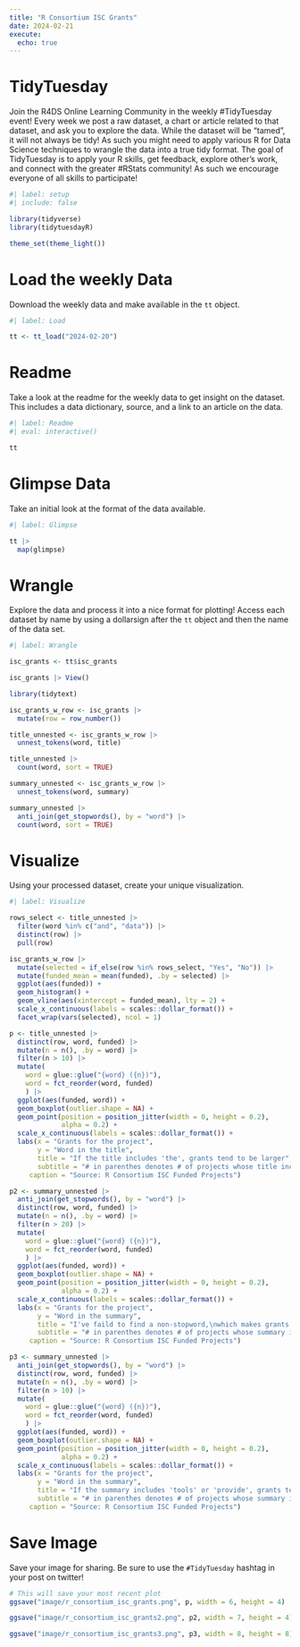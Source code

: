 ```yaml
---
title: "R Consortium ISC Grants"
date: 2024-02-21
execute: 
  echo: true
---
```


# TidyTuesday

Join the R4DS Online Learning Community in the weekly #TidyTuesday event!
Every week we post a raw dataset, a chart or article related to that dataset, and ask you to explore the data.
While the dataset will be “tamed”, it will not always be tidy! As such you might need to apply various R for Data Science techniques to wrangle the data into a true tidy format.
The goal of TidyTuesday is to apply your R skills, get feedback, explore other’s work, and connect with the greater #RStats community!
As such we encourage everyone of all skills to participate!

```r
#| label: setup
#| include: false

library(tidyverse)
library(tidytuesdayR)

theme_set(theme_light())
```

# Load the weekly Data

Download the weekly data and make available in the `tt` object.

```r
#| label: Load

tt <- tt_load("2024-02-20")
```

# Readme

Take a look at the readme for the weekly data to get insight on the dataset.
This includes a data dictionary, source, and a link to an article on the data.

```r
#| label: Readme
#| eval: interactive()

tt

```

# Glimpse Data

Take an initial look at the format of the data available.

```r
#| label: Glimpse

tt |> 
  map(glimpse)

```

# Wrangle

Explore the data and process it into a nice format for plotting! Access each dataset by name by using a dollarsign after the `tt` object and then the name of the data set.

```r
#| label: Wrangle

isc_grants <- tt$isc_grants

isc_grants |> View()
```

```r

library(tidytext)

isc_grants_w_row <- isc_grants |> 
  mutate(row = row_number())
```

```r
title_unnested <- isc_grants_w_row |> 
  unnest_tokens(word, title)

title_unnested |> 
  count(word, sort = TRUE)

```

```r
summary_unnested <- isc_grants_w_row |> 
  unnest_tokens(word, summary)

summary_unnested |> 
  anti_join(get_stopwords(), by = "word") |> 
  count(word, sort = TRUE)

```

# Visualize

Using your processed dataset, create your unique visualization.

```r
#| label: Visualize

rows_select <- title_unnested |> 
  filter(word %in% c("and", "data")) |> 
  distinct(row) |> 
  pull(row)

isc_grants_w_row |> 
  mutate(selected = if_else(row %in% rows_select, "Yes", "No")) |> 
  mutate(funded_mean = mean(funded), .by = selected) |> 
  ggplot(aes(funded)) +
  geom_histogram() +
  geom_vline(aes(xintercept = funded_mean), lty = 2) +
  scale_x_continuous(labels = scales::dollar_format()) +
  facet_wrap(vars(selected), ncol = 1)
```

```r

p <- title_unnested |> 
  distinct(row, word, funded) |> 
  mutate(n = n(), .by = word) |> 
  filter(n > 10) |> 
  mutate(
    word = glue::glue("{word} ({n})"),
    word = fct_reorder(word, funded)
    ) |> 
  ggplot(aes(funded, word)) +
  geom_boxplot(outlier.shape = NA) +
  geom_point(position = position_jitter(width = 0, height = 0.2),
             alpha = 0.2) +
  scale_x_continuous(labels = scales::dollar_format()) +
  labs(x = "Grants for the project",
       y = "Word in the title",
       title = "If the title includes 'the', grants tend to be larger",
       subtitle = "# in parenthes denotes # of projects whose title include the word.\nWord with more than 10",
     caption = "Source: R Consortium ISC Funded Projects")
```

```r
p2 <- summary_unnested |> 
  anti_join(get_stopwords(), by = "word") |> 
  distinct(row, word, funded) |> 
  mutate(n = n(), .by = word) |> 
  filter(n > 20) |> 
  mutate(
    word = glue::glue("{word} ({n})"),
    word = fct_reorder(word, funded)
    ) |> 
  ggplot(aes(funded, word)) +
  geom_boxplot(outlier.shape = NA) +
  geom_point(position = position_jitter(width = 0, height = 0.2),
             alpha = 0.2) +
  scale_x_continuous(labels = scales::dollar_format()) +
  labs(x = "Grants for the project",
       y = "Word in the summary",
       title = "I've faild to find a non-stopword,\nwhich makes grants larger, if included in a summary",
       subtitle = "# in parenthes denotes # of projects whose summary includes the word.\nWord with more than 20",
     caption = "Source: R Consortium ISC Funded Projects")
```

```r
p3 <- summary_unnested |> 
  anti_join(get_stopwords(), by = "word") |> 
  distinct(row, word, funded) |> 
  mutate(n = n(), .by = word) |> 
  filter(n > 10) |> 
  mutate(
    word = glue::glue("{word} ({n})"),
    word = fct_reorder(word, funded)
    ) |> 
  ggplot(aes(funded, word)) +
  geom_boxplot(outlier.shape = NA) +
  geom_point(position = position_jitter(width = 0, height = 0.2),
             alpha = 0.2) +
  scale_x_continuous(labels = scales::dollar_format()) +
  labs(x = "Grants for the project",
       y = "Word in the summary",
       title = "If the summary includes 'tools' or 'provide', grants tend to be larger",
       subtitle = "# in parenthes denotes # of projects whose summary includes the word.\nWord with more than 10",
     caption = "Source: R Consortium ISC Funded Projects")
```

# Save Image

Save your image for sharing. Be sure to use the `#TidyTuesday` hashtag in your post on twitter! 

```r

# This will save your most recent plot
ggsave("image/r_consortium_isc_grants.png", p, width = 6, height = 4)

ggsave("image/r_consortium_isc_grants2.png", p2, width = 7, height = 4)

ggsave("image/r_consortium_isc_grants3.png", p3, width = 8, height = 8)

```
